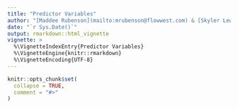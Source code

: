 ```yaml
---
title: "Predictor Variables"
author: "[Maddee Rubenson](mailto:mrubenson@flowwest.com) & [Skyler Lewis](slewis@flowwest.com)"
date: "`r Sys.Date()`"
output: rmarkdown::html_vignette
vignette: >
  %\VignetteIndexEntry{Predictor Variables}
  %\VignetteEngine{knitr::rmarkdown}
  %\VignetteEncoding{UTF-8}
---
```


```r
knitr::opts_chunk$set(
  collapse = TRUE,
  comment = "#>"
)
```
